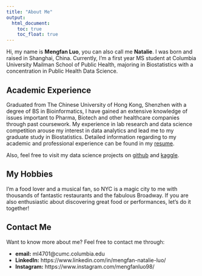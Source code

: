 ```yaml
---
title: "About Me"
output: 
  html_document:
    toc: true
    toc_float: true
---
```


Hi, my name is <strong>Mengfan Luo</strong>, you can also call me <strong>Natalie</strong>. I was born and raised in Shanghai, China. Currently, I'm a first year MS student at Columbia University Mailman School of Public Health, majoring in Biostatistics with a concentration in Public Health Data Science.

## Academic Experience

Graduated from The Chinese University of Hong Kong, Shenzhen with a degree of BS in Bioinformatics, I have gained an extensive knowledge of issues important to Pharma, Biotech and other healthcare companies through past coursework. My experience in lab research and data science competition arouse my interest in data analytics and lead me to my graduate study in Biostatistics. Detailed information regarding to my academic and professional experience can be found in my [resume](files/resume.pdf). 

Also, feel free to visit my data science projects on [github](https://github.com/MengfanLuo) and [kaggle](https://www.kaggle.com/mengfanluo).

## My Hobbies

I'm a food lover and a musical fan, so NYC is a magic city to me with thousands of fantastic restaurants and the fabulous Broadway. If you are also enthusiastic about discovering great food or performances, let's do it together!

## Contact Me

Want to know more about me? Feel free to contact me through:

- __email:__ ml4701@cumc.columbia.edu
- __LinkedIn:__ https://www.linkedin.com/in/mengfan-natalie-luo/
- __Instagram:__ https://www.instagram.com/mengfanluo98/



